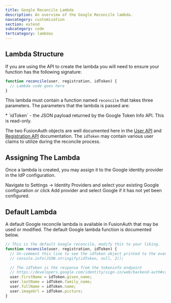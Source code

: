 ```yaml
---
title: Google Reconcile Lambda
description: An overview of the Google Reconcile lambda.
navcategory: customization
section: extend
subcategory: code
tertcategory: lambdas
---
```


<ReconcileLambdaIntro identity_provider_name="Google" prefix="a" />

## Lambda Structure

If you are using the API to create the lambda you will need to ensure your function has the following signature:

```javascript
function reconcile(user, registration, idToken) {
  // Lambda code goes here
}
```

This lambda must contain a function named `reconcile` that takes three parameters. The parameters that the lambda is passed are:

<ReconcileLambdaUserRegistrationParameters />
* `idToken` - the JSON payload returned by the Google Token Info API. This is read-only.

The two FusionAuth objects are well documented here in the [User API](/docs/apis/users) and [Registration API](/docs/apis/registrations) documentation. The `idToken` may contain various user claims to utilize during the reconcile process.

## Assigning The Lambda

Once a lambda is created, you may assign it to the Google identity provider in the IdP configuration.

Navigate to <Breadcrumb>Settings -> Identity Providers</Breadcrumb> and select your existing Google configuration or click <Breadcrumb>Add provider</Breadcrumb> and select Google if it has not yet been configured.

## Default Lambda

A default Google reconcile lambda is available in FusionAuth that may be used or modified. The default Google lambda function is documented below.

```javascript
// This is the default Google reconcile, modify this to your liking.
function reconcile(user, registration, idToken) {
  // Un-comment this line to see the idToken object printed to the event log
  // console.info(JSON.stringify(idToken, null, 2));

  // The idToken is the response from the tokeninfo endpoint
  // https://developers.google.com/identity/sign-in/web/backend-auth#calling-the-tokeninfo-endpoint
  user.firstName = idToken.given_name;
  user.lastName = idToken.family_name;
  user.fullName = idToken.name;
  user.imageUrl = idToken.picture;
}
```
